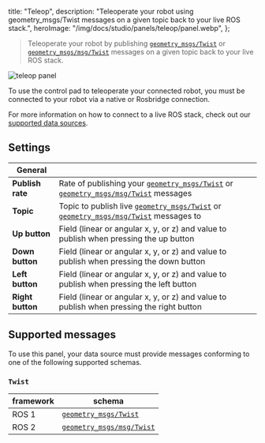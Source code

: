   title: "Teleop",
  description:
    "Teleoperate your robot using geometry_msgs/Twist messages on a given topic back to your live ROS stack.",
  heroImage: "/img/docs/studio/panels/teleop/panel.webp",
};

> Teleoperate your robot by publishing [`geometry_msgs/Twist`](https://docs.ros.org/en/api/geometry_msgs/html/msg/Twist.html) or [`geometry_msgs/msg/Twist`](https://github.com/ros2/common_interfaces/blob/master/geometry_msgs/msg/Twist.msg) messages on a given topic back to your live ROS stack.

![teleop panel](/img/docs/studio/panels/teleop/panel.webp)

To use the control pad to teleoperate your connected robot, you must be connected to your robot via a native or Rosbridge connection.

For more information on how to connect to a live ROS stack, check out our [supported data sources](/docs/studio/connection/data-sources).

## Settings

| General          |                                                                                                                                                                                                                                            |
| ---------------- | ------------------------------------------------------------------------------------------------------------------------------------------------------------------------------------------------------------------------------------------ |
| **Publish rate** | Rate of publishing your [`geometry_msgs/Twist`](https://docs.ros.org/en/api/geometry_msgs/html/msg/Twist.html) or [`geometry_msgs/msg/Twist`](https://github.com/ros2/common_interfaces/blob/master/geometry_msgs/msg/Twist.msg) messages  |
| **Topic**        | Topic to publish live [`geometry_msgs/Twist`](https://docs.ros.org/en/api/geometry_msgs/html/msg/Twist.html) or [`geometry_msgs/msg/Twist`](https://github.com/ros2/common_interfaces/blob/master/geometry_msgs/msg/Twist.msg) messages to |
| **Up button**    | Field (linear or angular x, y, or z) and value to publish when pressing the up button                                                                                                                                                      |
| **Down button**  | Field (linear or angular x, y, or z) and value to publish when pressing the down button                                                                                                                                                    |
| **Left button**  | Field (linear or angular x, y, or z) and value to publish when pressing the left button                                                                                                                                                    |
| **Right button** | Field (linear or angular x, y, or z) and value to publish when pressing the right button                                                                                                                                                   |

## Supported messages

To use this panel, your data source must provide messages conforming to one of the following supported schemas.

### `Twist`

| framework | schema                                                                                                         |
| --------- | -------------------------------------------------------------------------------------------------------------- |
| ROS 1     | [`geometry_msgs/Twist`](https://docs.ros.org/en/noetic/api/std_msgs/html/msg/ColorRGBA.html)                   |
| ROS 2     | [`geometry_msgs/msg/Twist`](https://github.com/ros2/common_interfaces/blob/master/geometry_msgs/msg/Twist.msg) |
